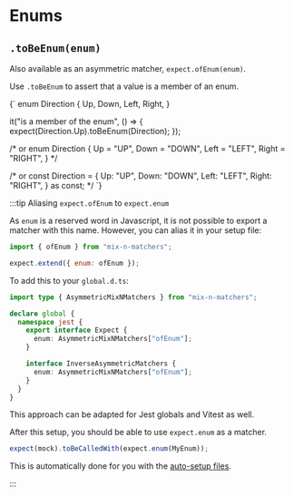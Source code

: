 
# Enums

## `.toBeEnum(enum)`

Also available as an asymmetric matcher, `expect.ofEnum(enum)`.

Use `.toBeEnum` to assert that a value is a member of an enum.

<TestFile name="toBeEnum">
{`
enum Direction {
  Up,
  Down,
  Left,
  Right,
}

it("is a member of the enum", () => {
  expect(Direction.Up).toBeEnum(Direction);
});

/* or
enum Direction {
  Up = "UP",
  Down = "DOWN",
  Left = "LEFT",
  Right = "RIGHT",
}
*/

/* or
const Direction = {
  Up: "UP",
  Down: "DOWN",
  Left: "LEFT",
  Right: "RIGHT",
} as const;
*/
`}
</TestFile>

:::tip Aliasing `expect.ofEnum` to `expect.enum`


As `enum` is a reserved word in Javascript, it is not possible to export a matcher with this name. However, you can alias it in your setup file:

```js
import { ofEnum } from "mix-n-matchers";

expect.extend({ enum: ofEnum });
```

To add this to your `global.d.ts`:

```ts title="global.d.ts"
import type { AsymmetricMixNMatchers } from "mix-n-matchers";

declare global {
  namespace jest {
    export interface Expect {
      enum: AsymmetricMixNMatchers["ofEnum"];
    }

    interface InverseAsymmetricMatchers {
      enum: AsymmetricMixNMatchers["ofEnum"];
    }
  }
}
```

This approach can be adapted for Jest globals and Vitest as well.

After this setup, you should be able to use `expect.enum` as a matcher.

```ts
expect(mock).toBeCalledWith(expect.enum(MyEnum));
```

This is automatically done for you with the [auto-setup files](/#auto-setup).

:::